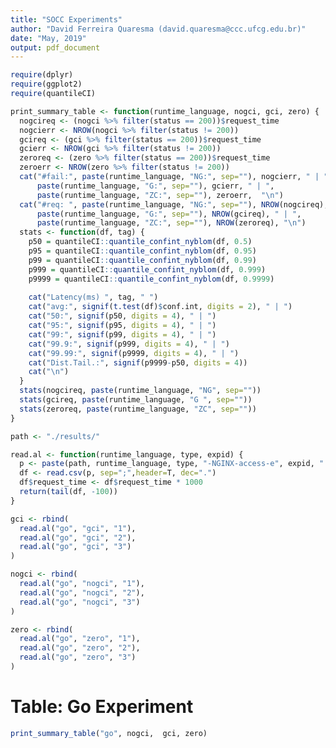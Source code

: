 ```yaml
---
title: "SOCC Experiments"
author: "David Ferreira Quaresma (david.quaresma@ccc.ufcg.edu.br)"
date: "May, 2019"
output: pdf_document
---
```


```r
require(dplyr)
require(ggplot2)
require(quantileCI)

print_summary_table <- function(runtime_language, nogci, gci, zero) {
  nogcireq <- (nogci %>% filter(status == 200))$request_time
  nogcierr <- NROW(nogci %>% filter(status != 200))
  gcireq <- (gci %>% filter(status == 200))$request_time
  gcierr <- NROW(gci %>% filter(status != 200))
  zeroreq <- (zero %>% filter(status == 200))$request_time
  zeroerr <- NROW(zero %>% filter(status != 200))
  cat("#fail:", paste(runtime_language, "NG:", sep=""), nogcierr, " | ",
      paste(runtime_language, "G:", sep=""), gcierr, " | ",
      paste(runtime_language, "ZC:", sep=""), zeroerr,  "\n")
  cat("#req: ", paste(runtime_language, "NG:", sep=""), NROW(nogcireq), " | ",
      paste(runtime_language, "G:", sep=""), NROW(gcireq), " | ",
      paste(runtime_language, "ZC:", sep=""), NROW(zeroreq), "\n")
  stats <- function(df, tag) {
    p50 = quantileCI::quantile_confint_nyblom(df, 0.5)
    p95 = quantileCI::quantile_confint_nyblom(df, 0.95)
    p99 = quantileCI::quantile_confint_nyblom(df, 0.99)
    p999 = quantileCI::quantile_confint_nyblom(df, 0.999)
    p9999 = quantileCI::quantile_confint_nyblom(df, 0.9999)
    
    cat("Latency(ms) ", tag, " ")
    cat("avg:", signif(t.test(df)$conf.int, digits = 2), " | ")
    cat("50:", signif(p50, digits = 4), " | ")
    cat("95:", signif(p95, digits = 4), " | ")
    cat("99:", signif(p99, digits = 4), " | ")
    cat("99.9:", signif(p999, digits = 4), " | ")
    cat("99.99:", signif(p9999, digits = 4), " | ")
    cat("Dist.Tail.:", signif(p9999-p50, digits = 4))
    cat("\n")
  }
  stats(nogcireq, paste(runtime_language, "NG", sep=""))
  stats(gcireq, paste(runtime_language, "G ", sep=""))
  stats(zeroreq, paste(runtime_language, "ZC", sep=""))
}

path <- "./results/"

read.al <- function(runtime_language, type, expid) {
  p <- paste(path, runtime_language, type, "-NGINX-access-e", expid, ".log", sep="")
  df <- read.csv(p, sep=";",header=T, dec=".")
  df$request_time <- df$request_time * 1000
  return(tail(df, -100))
}

gci <- rbind(
  read.al("go", "gci", "1"),
  read.al("go", "gci", "2"),
  read.al("go", "gci", "3")
)

nogci <- rbind(
  read.al("go", "nogci", "1"),
  read.al("go", "nogci", "2"),
  read.al("go", "nogci", "3")
)

zero <- rbind(
  read.al("go", "zero", "1"),
  read.al("go", "zero", "2"),
  read.al("go", "zero", "3")
)
```
# Table: Go Experiment
```r
print_summary_table("go", nogci,  gci, zero)
```
